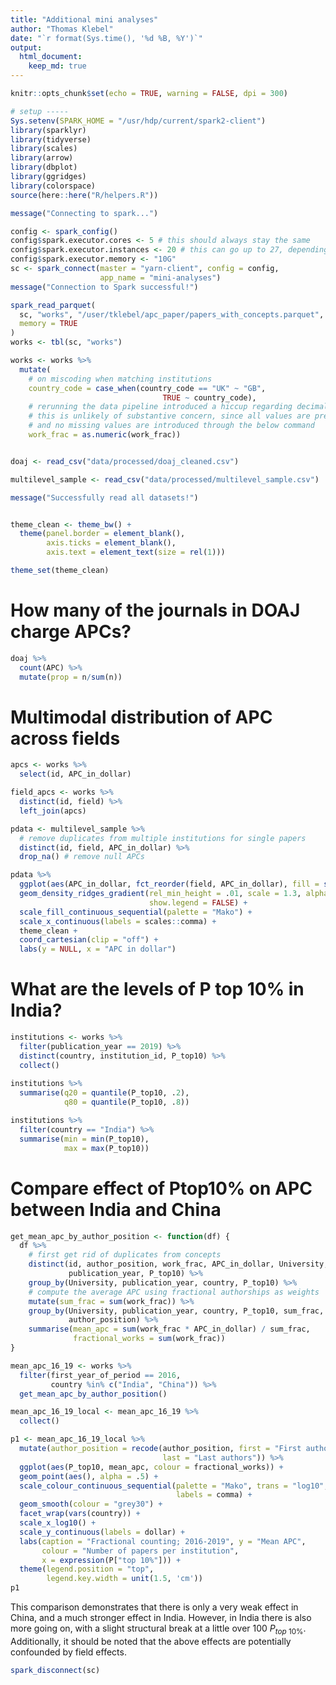 ```yaml
---
title: "Additional mini analyses"
author: "Thomas Klebel"
date: "`r format(Sys.time(), '%d %B, %Y')`"
output: 
  html_document:
    keep_md: true
---
```


```r
knitr::opts_chunk$set(echo = TRUE, warning = FALSE, dpi = 300)

# setup -----
Sys.setenv(SPARK_HOME = "/usr/hdp/current/spark2-client")
library(sparklyr)
library(tidyverse)
library(scales)
library(arrow)
library(dbplot)
library(ggridges)
library(colorspace)
source(here::here("R/helpers.R"))

message("Connecting to spark...")

config <- spark_config()
config$spark.executor.cores <- 5 # this should always stay the same
config$spark.executor.instances <- 20 # this can go up to 27, depending on RAM
config$spark.executor.memory <- "10G"
sc <- spark_connect(master = "yarn-client", config = config,
                    app_name = "mini-analyses")
message("Connection to Spark successful!")

spark_read_parquet(
  sc, "works", "/user/tklebel/apc_paper/papers_with_concepts.parquet",
  memory = TRUE
)
works <- tbl(sc, "works")

works <- works %>% 
  mutate(
    # on miscoding when matching institutions
    country_code = case_when(country_code == "UK" ~ "GB",
                                  TRUE ~ country_code),
    # rerunning the data pipeline introduced a hiccup regarding decimal precision
    # this is unlikely of substantive concern, since all values are present,
    # and no missing values are introduced through the below command
    work_frac = as.numeric(work_frac))


doaj <- read_csv("data/processed/doaj_cleaned.csv")

multilevel_sample <- read_csv("data/processed/multilevel_sample.csv")

message("Successfully read all datasets!")


theme_clean <- theme_bw() +
  theme(panel.border = element_blank(),
        axis.ticks = element_blank(),
        axis.text = element_text(size = rel(1)))

theme_set(theme_clean)
```


# How many of the journals in DOAJ charge APCs?
```r
doaj %>% 
  count(APC) %>% 
  mutate(prop = n/sum(n))
```

# Multimodal distribution of APC across fields
```r
apcs <- works %>% 
  select(id, APC_in_dollar)

field_apcs <- works %>% 
  distinct(id, field) %>% 
  left_join(apcs)
```


```r
pdata <- multilevel_sample %>% 
  # remove duplicates from multiple institutions for single papers 
  distinct(id, field, APC_in_dollar) %>% 
  drop_na() # remove null APCs
```

```r
pdata %>% 
  ggplot(aes(APC_in_dollar, fct_reorder(field, APC_in_dollar), fill = stat(x))) +
  geom_density_ridges_gradient(rel_min_height = .01, scale = 1.3, alpha = .7,
                               show.legend = FALSE) + 
  scale_fill_continuous_sequential(palette = "Mako") +
  scale_x_continuous(labels = scales::comma) +
  theme_clean +
  coord_cartesian(clip = "off") +
  labs(y = NULL, x = "APC in dollar") 
```

# What are the levels of P top 10% in India?
```r
institutions <- works %>% 
  filter(publication_year == 2019) %>% 
  distinct(country, institution_id, P_top10) %>% 
  collect()
  
institutions %>% 
  summarise(q20 = quantile(P_top10, .2),
            q80 = quantile(P_top10, .8))
```


```r
institutions %>% 
  filter(country == "India") %>% 
  summarise(min = min(P_top10),
            max = max(P_top10))
```


# Compare effect of Ptop10% on APC between India and China
```r
get_mean_apc_by_author_position <- function(df) {
  df %>%
    # first get rid of duplicates from concepts
    distinct(id, author_position, work_frac, APC_in_dollar, University, country,
             publication_year, P_top10) %>% 
    group_by(University, publication_year, country, P_top10) %>%
    # compute the average APC using fractional authorships as weights
    mutate(sum_frac = sum(work_frac)) %>%
    group_by(University, publication_year, country, P_top10, sum_frac,
             author_position) %>%
    summarise(mean_apc = sum(work_frac * APC_in_dollar) / sum_frac,
              fractional_works = sum(work_frac))
}

mean_apc_16_19 <- works %>% 
  filter(first_year_of_period == 2016,
         country %in% c("India", "China")) %>% 
  get_mean_apc_by_author_position()

mean_apc_16_19_local <- mean_apc_16_19 %>% 
  collect()
```

```r
p1 <- mean_apc_16_19_local %>%
  mutate(author_position = recode(author_position, first = "First authors", 
                                  last = "Last authors")) %>% 
  ggplot(aes(P_top10, mean_apc, colour = fractional_works)) + 
  geom_point(aes(), alpha = .5) +
  scale_colour_continuous_sequential(palette = "Mako", trans = "log10",
                                     labels = comma) +
  geom_smooth(colour = "grey30") +
  facet_wrap(vars(country)) +
  scale_x_log10() +
  scale_y_continuous(labels = dollar) +
  labs(caption = "Fractional counting; 2016-2019", y = "Mean APC",
       colour = "Number of papers per institution",
       x = expression(P["top 10%"])) +
  theme(legend.position = "top",
        legend.key.width = unit(1.5, 'cm'))
p1
```

This comparison demonstrates that there is only a very weak effect in China,
and a much stronger effect in India. However, in India there is also more going
on, with a slight structural break at a little over 100 $P_{top\ 10\%}$.
Additionally, it should be noted that the above effects are potentially 
confounded by field effects.

```r
spark_disconnect(sc)
```


